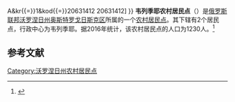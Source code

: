 {{Infobox Settlement
| official_name = 韦列季耶农村居民点
| native_name = Веретьевское сельское поселение
| settlement_type = [[农村居民点|农村居民点]]
| subdivision_type = [[国家|国家]]
| subdivision_type1 = [[州_(俄罗斯)|州]]
| subdivision_type2 = [[区_(苏联)|区]]
| subdivision_name = {{RUS}}
| subdivision_name1 = [[沃罗涅日州|沃罗涅日州]]
| subdivision_name2 = [[奥斯特罗戈日斯克区|奥斯特罗戈日斯克区]]
| seat_type = 行政中心
| seat = 韦列季耶
| population_as_of=2016
| population_footnotes = <ref name=stat />
| population_total = 1230
| coordinates_display = inline,title
| latd =  | latm =  | lats =  | latNS = N
| longd =  | longm =  | longs =  | longEW = E
| timezone = [[莫斯科时间|MSK]]
| utc_offset = +3
| blank_name = [[俄罗斯市政土地区划代码|OKTMO编码]]
| blank_info = [http://classif.spb.ru/classificators/view/tma.php?st{{=}}A&kr{{=}}1&kod{{=}}20631412 20631412]
}}
'''韦列季耶农村居民点'''（{{lang-ru|Веретьевское сельское поселение}}）是[[俄罗斯联邦|俄罗斯联邦]][[沃罗涅日州|沃罗涅日州]][[奥斯特罗戈日斯克区|奥斯特罗戈日斯克区]]所属的一个[[农村居民点|农村居民点]]。其下辖有2个居民点，行政中心为韦列季耶。据2016年统计，该农村居民点的人口为1230人。<ref name=stat>{{cite web | url = http://www.gks.ru/free_doc/doc_2016/bul_dr/mun_obr2016.rar | title = Численность населения Российской Федерации по муниципальным образованиям на 1 января 2016 года | language = ru | accessdate = 2017-01-02 | archive-date = 2019-05-13 | archive-url = https://web.archive.org/web/20190513150350/http://www.gks.ru/free_doc/doc_2016/bul_dr/mun_obr2016.rar | dead-url = no }}</ref>

== 参考文献 ==
{{reflist}}

{{Russia-stub}}

[[Category:沃罗涅日州农村居民点|Category:沃罗涅日州农村居民点]]